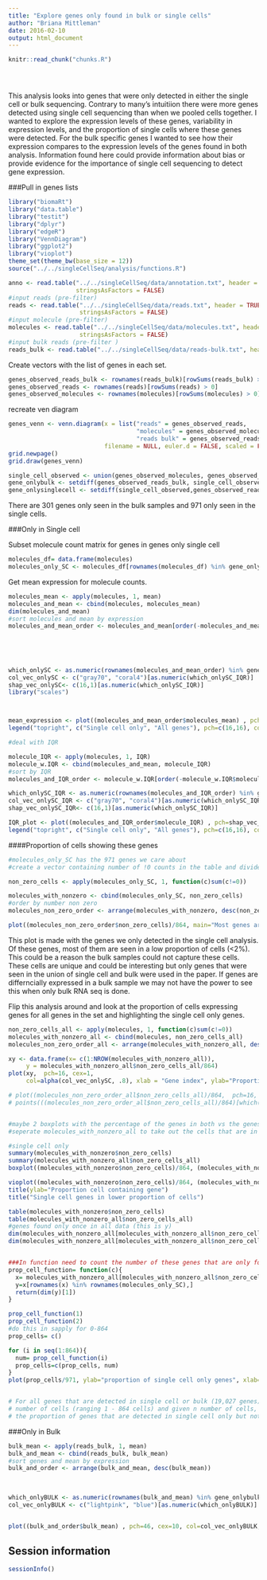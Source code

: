 ```yaml
---
title: "Explore genes only found in bulk or single cells"
author: "Briana Mittleman"
date: 2016-02-10
output: html_document
---
```


<!-- The file analysis/chunks.R contains chunks that define default settings
shared across the workflowr files. -->
```r
knitr::read_chunk("chunks.R")
```

<!-- Update knitr chunk options -->
```r
```

<!-- Insert the date the file was last updated -->
```r
```

<!-- Insert the code version (Git commit SHA1) if Git repository exists and R
 package git2r is installed -->
```r
```

This analysis looks into genes that were only detected in either the single cell or bulk sequencing. Contrary to many's intuitiion there were more genes detected using single cell sequencing than when we pooled cells together. I wanted to explore the expression levels of these genes, variability in expression levels, and the proportion of single cells where these genes were detected. For the bulk specific genes I wanted to see how their expression compares to the expression levels of the genes found in both analysis. Information found here could provide information about bias or provide evidence for the importance of single cell sequencing to detect gene expression.  


###Pull in genes lists  

```r
library("biomaRt")
library("data.table")
library("testit")
library("dplyr")
library("edgeR")
library("VennDiagram")
library("ggplot2")
library("vioplot")
theme_set(theme_bw(base_size = 12))
source("../../singleCellSeq/analysis/functions.R")
```


```r
anno <- read.table("../../singleCellSeq/data/annotation.txt", header = TRUE,
                   stringsAsFactors = FALSE)
#input reads (pre-filter)
reads <- read.table("../../singleCellSeq/data/reads.txt", header = TRUE,
                    stringsAsFactors = FALSE)
#input molecule (pre-filter)
molecules <- read.table("../../singleCellSeq/data/molecules.txt", header = TRUE,
                    stringsAsFactors = FALSE)
#input bulk reads (pre-filter )
reads_bulk <- read.table("../../singleCellSeq/data/reads-bulk.txt", header = TRUE, stringsAsFactors = FALSE)
```
Create vectors with the list of genes in each set.   
```r
genes_observed_reads_bulk <- rownames(reads_bulk)[rowSums(reads_bulk) > 0]
genes_observed_reads <- rownames(reads)[rowSums(reads) > 0]
genes_observed_molecules <- rownames(molecules)[rowSums(molecules) > 0]
```

recreate ven diagram  

```r
genes_venn <- venn.diagram(x = list("reads" = genes_observed_reads,
                                    "molecules" = genes_observed_molecules,
                                    "reads bulk" = genes_observed_reads_bulk),
                           filename = NULL, euler.d = FALSE, scaled = FALSE)
grid.newpage()
grid.draw(genes_venn)
```
```r

single_cell_observed <- union(genes_observed_molecules, genes_observed_molecules)
gene_onlybulk <- setdiff(genes_observed_reads_bulk, single_cell_observed)
gene_onlysinglecell <- setdiff(single_cell_observed,genes_observed_reads_bulk)
```

There are 301 genes only seen in the bulk samples and 971 only seen in the single cells.

###Only in Single cell

Subset molecule count matrix for genes in genes only single cell

```r
molecules_df= data.frame(molecules)
molecules_only_SC <- molecules_df[rownames(molecules_df) %in% gene_onlysinglecell,]

```

Get mean expression for molecule counts.  

```r
molecules_mean <- apply(molecules, 1, mean)
molecules_and_mean <- cbind(molecules, molecules_mean)
dim(molecules_and_mean)
#sort molecules and mean by expression
molecules_and_mean_order <- molecules_and_mean[order(-molecules_and_mean$molecules_mean), , drop(FALSE)]
  
  

                               
                               
which_onlySC <- as.numeric(rownames(molecules_and_mean_order) %in% gene_onlysinglecell) + 1
col_vec_onlySC <- c("gray70", "coral4")[as.numeric(which_onlySC_IQR)]
shap_vec_onlySC<- c(16,1)[as.numeric(which_onlySC_IQR)]
library("scales")



mean_expression <- plot((molecules_and_mean_order$molecules_mean) , pch=shap_vec_onlySC, cex=2, col=col_vec_onlySC, main = "Mean expression of molecules per gene", ylab=" Molecule count", xlab = "Genes ordered by expression")
legend("topright", c("Single cell only", "All genes"), pch=c(16,16), col=c("coral4", "gray70") )


```

```r
#deal with IQR 

molecule_IQR <- apply(molecules, 1, IQR)
molecule_w.IQR <- cbind(molecules_and_mean, molecule_IQR)
#sort by IQR
molecules_and_IQR_order <- molecule_w.IQR[order(-molecule_w.IQR$molecule_IQR), , drop=FALSE]

which_onlySC_IQR <- as.numeric(rownames(molecules_and_IQR_order) %in% gene_onlysinglecell) + 1
col_vec_onlySC_IQR <- c("gray70", "coral4")[as.numeric(which_onlySC_IQR)]
shap_vec_onlySC_IQR<- c(16,1)[as.numeric(which_onlySC_IQR)]

IQR_plot <- plot((molecules_and_IQR_order$molecule_IQR) , pch=shap_vec_onlySC_IQR, cex=2, col=col_vec_onlySC_IQR, main = "IQR of expression of molecules per gene", ylab=" IQR in Molecule count", xlab = "Genes ordered by IQR")
legend("topright", c("Single cell only", "All genes"), pch=c(16,16), col=c("coral4", "gray70") )
```


####Proportion of cells showing these genes
```r
#molecules_only_SC has the 971 genes we care about
#create a vector containing number of !0 counts in the table and divide by 864 cell

non_zero_cells <- apply(molecules_only_SC, 1, function(c)sum(c!=0))

molecules_with_nonzero <- cbind(molecules_only_SC, non_zero_cells)
#order by number non zero
molecules_non_zero_order <- arrange(molecules_with_nonzero, desc(non_zero_cells))

plot((molecules_non_zero_order$non_zero_cells)/864, main="Most genes are seen in low proportion of cells", ylab="Proportion cells- non-zero molecule count", xlab="Single cell only genes")

```

This plot is made with the genes we only detected in the single cell analysis. Of these genes, most of them are seen in a low proportion of cells (<2%). This could be a reason the bulk samples could not capture these cells. These cells are unique and could be interesting but only genes that were seen in the union of single cell and bulk were used in the paper. If genes are differncially expressed in a bulk sample we may not have the power to see this when only bulk RNA seq is done.  


Flip this analysis around and look at the proportion of cells expressing genes for all genes in the set and highlighting the single cell only genes.  

```r
non_zero_cells_all <- apply(molecules, 1, function(c)sum(c!=0))
molecules_with_nonzero_all <- cbind(molecules, non_zero_cells_all)
molecules_non_zero_order_all <- arrange(molecules_with_nonzero_all, desc(non_zero_cells_all))

xy <- data.frame(x= c(1:NROW(molecules_with_nonzero_all)),
     y = molecules_with_nonzero_all$non_zero_cells_all/864)
plot(xy,  pch=16, cex=1, 
     col=alpha(col_vec_onlySC, .8), xlab = "Gene index", ylab="Proportion cells- non-zero molecule count" , main= "Genes seen only in sc span distribution")

# plot((molecules_non_zero_order_all$non_zero_cells_all)/864,  pch=16, cex=1, col=alpha(col_vec_onlySC, .8), xlab = "Gene index", ylab="Proportion cells- non-zero molecule count" , main= "Genes seen only in sc span distribution")
# points(((molecules_non_zero_order_all$non_zero_cells_all)/864)[which(rownames(molecules_non_zero_all) %in% rownames(molecules_with_nonzero))], col = "black", cex = 2)



```


```r
#maybe 2 boxplots with the percentage of the genes in both vs the genes only in single cell? 
#seperate molecules_with_nonzero_all to take out the cells that are in the only sc sett

#single cell only
summary(molecules_with_nonzero$non_zero_cells)
summary(molecules_with_nonzero_all$non_zero_cells_all)
boxplot((molecules_with_nonzero$non_zero_cells)/864, (molecules_with_nonzero_all$non_zero_cells_all)/864, names=c("only single cell", "all genes"), ylab="Proportion cells- non-zero molecule count")

vioplot((molecules_with_nonzero$non_zero_cells)/864, (molecules_with_nonzero_all$non_zero_cells_all)/864, names=c("only single cell", "all genes"), col="coral3")
title(ylab="Proportion cell containing gene")
title("Single cell genes in lower proportion of cells")

table(molecules_with_nonzero$non_zero_cells)
table(molecules_with_nonzero_all$non_zero_cells_all)
#genes found only once in all data (this is y)
dim(molecules_with_nonzero_all[molecules_with_nonzero_all$non_zero_cells_all==1,])[1]
dim(molecules_with_nonzero_all[molecules_with_nonzero_all$non_zero_cells_all==2,])[1]


###In function need to count the number of these genes that are only found found in single cell
prop_cell_function= function(c){
  x= molecules_with_nonzero_all[molecules_with_nonzero_all$non_zero_cells_all==c, ]
  y=x[rownames(x) %in% rownames(molecules_only_SC),]
  return(dim(y)[1])
}

prop_cell_function(1)
prop_cell_function(2)
#do this in sapply for 0-864
prop_cells= c()

for (i in seq(1:864)){
  num= prop_cell_function(i)
  prop_cells=c(prop_cells, num)
}
plot(prop_cells/971, ylab="proportion of single cell only genes", xlab="number of cells", main="All genes conditions on number of cells detected with gene")


# For all genes that are detected in single cell or bulk (19,027 genes), we condition on the 
# number of cells (ranging 1 - 864 cells) and given n number of cells, we look at 
# the proportion of genes that are detected in single cell only but not in bulk


```







###Only in Bulk
```r
bulk_mean <- apply(reads_bulk, 1, mean)
bulk_and_mean <- cbind(reads_bulk, bulk_mean)
#sort genes and mean by expression
bulk_and_order <- arrange(bulk_and_mean, desc(bulk_mean))

                               
                               
which_onlyBULK <- as.numeric(rownames(bulk_and_mean) %in% gene_onlybulk) + 1
col_vec_onlyBULK <- c("lightpink", "blue")[as.numeric(which_onlyBULK)]


plot((bulk_and_order$bulk_mean) , pch=46, cex=10, col=col_vec_onlyBULK, main = "Mean expression of reads in bulk samples", ylab=" read count", xlab = "genes (blue are only bulk genes)")

```



## Session information

<!-- Insert the session information into the document -->
```r
sessionInfo()
```

